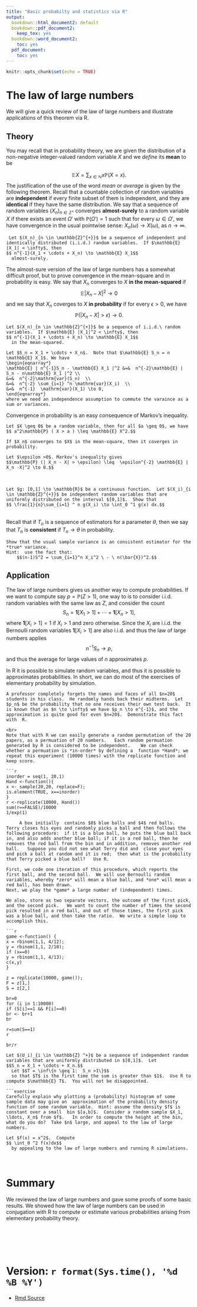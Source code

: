 ```yaml
---
title: "Basic probabilty and statistics via R"
output:
  bookdown::html_document2: default
  bookdown::pdf_document2:
    keep_tex: yes
  bookdown::word_document2:
    toc: yes
  pdf_document:
    toc: yes
---
```



```r
knitr::opts_chunk$set(echo = TRUE)
```

# The law of large numbers

We will give a quick review of the law of large numbers and illustrate applications of this theorem via R.


## Theory
You may recall that in probability theory, we are given the distribution of a non-negative  integer-valued random variable $X$ and we *define* its **mean** to be 

$$ \mathbb{E} X = \sum_{x\in \mathbb{N}} x \mathbb{P}(X=x).$$
The justification of  the use of the word *mean* or *average* is given by the following theorem.  Recall that a countable collection of random variables are **independent** if every finite subset of them is independent, and they are **identical** if they have the same distribution.   We say that a sequence of random variables $(X_n)_{n \in \mathbb{Z}^+}$ converges **almost-surely** to a random variable $X$ if there exists an event $\Omega'$ with $\mathbb{P}(\Omega') =1$ such that for every $\omega \in \Omega'$, we have convergence in the usual pointwise sense: $X_n(\omega) \to X(\omega)$, as $n \to \infty$.  



```theorem
 Let $(X_n)_{n \in \mathbb{Z}^{+}}$ be a sequence of independent and identically distributed (i.i.d.) random variables.  If $\mathbb{E} |X_1| < \infty$, then 
$$ n^{-1}(X_1 + \cdots + X_n) \to \mathbb{E} X_1$$
  almost-surely.  
```

The almost-sure version of the law of large numbers has a somewhat difficult proof, but to prove convergence in the mean-square and in probability is easy.  We say that $X_n$ converges to $X$ **in the mean-squared** if 
$$ \mathbb{E} | X_n - X|^{2} \to 0$$
  and we say that $X_n$ coverges to $X$ **in probability** if for every $\epsilon >0$, we have 
$$\mathbb{P} ( | X_n - X| > \epsilon) \to 0.$$

```theorem
Let $(X_n)_{n \in \mathbb{Z}^{+}}$ be a sequence of i.i.d.\ random variables.  If $\mathbb{E} |X_1|^2 < \infty$, then 
$$ n^{-1}(X_1 + \cdots + X_n) \to \mathbb{E} X_1$$
  in the mean-squared.
```

```proof
Let $S_n = X_1 + \cdots + X_n$.  Note that $\mathbb{E} S_n = n \mathbb{E} X_1$. We have  
\begin{eqnarray*}
\mathbb{E} | n^{-1}S_n - \mathbb{E} X_1 |^2 &=&  n^{-2}\mathbb{E} | S_n - n\mathbb{E} X_1 |^2 \\
&=&  n^{-2}\mathrm{var}(S_n)  \\
&=&  n^{-2} \sum_{i=1} ^n \mathrm{var}(X_i)  \\
&=&  n^{-1}  \mathrm{var}(X_1) \to 0, 
\end{eqnarray*}
where we need an independence assumption to commute the varaince as a sum or variances.

```

Convergence in probability is an easy consequence of Markov's inequality.

```lemma
Let $X \geq 0$ be a random variable, then for all $a \geq 0$, we have 
$$ a^2\mathbb{P} ( X > a ) \leq \mathbb{E} X^2.$$
  ```
```lemma
If $X_n$ converges to $X$ in the mean-square, then it coverges in probability.
```
```proof
Let $\epsilon >0$. Markov's inequality gives
$$\mathbb{P} (| X_n - X| > \epsilon) \leq  \epsilon^{-2} \mathbb{E} | X_n -X|^2 \to 0.$$
```
<br>
```exercise
Let $g: [0,1] \to \mathbb{R}$ be a continuous function.  Let $(X_i)_{i \in \mathbb{Z}^{+}}$ be independent random variables that are uniformly distributed on the interval $[0,1]$.  Show that
$$ \frac{1}{n}\sum_{i=1} ^ n g(X_i) \to \int_0 ^1 g(x) dx.$$
```
<br>
Recall that if $T_n$ is a sequence of estimators for a parameter $\theta$, then we say that $T_n$ is **consistent** if $T_n \to \theta$ in probability.
<br>

```exercise
Show that the usual sample variance is an consistent estimator for the *true* variance.
Hint:  use the fact that:
	$$(n-1)S^2 = \sum_{i=1}^n X_i^2 \ - \ n(\bar{X})^2.$$
```
## Application

The law of large numbers gives us another way to compute probabilities.    If we want to compute say $p=\mathbb{P}( Z> 1)$, one way to is to consider i.i.d. random variables with the same law as $Z$, and consider the count
$$ S_n = \mathbf{1}[X_1 >1] + \cdots + \mathbf{1}[X_n >1],$$
where $\mathbf{1}[X_i >1] =1$ if $X_i >1$ and zero otherwise.   Since the $X_i$ are i.i.d. the Bernoulli random variables $\mathbf{1}[X_i >1]$ are also i.i.d. and thus the law of large numbers applies  
$$ n^{-1} S_n \to p,$$
and thus the average for large values of $n$ approximates $p$.

In R it is possible to simulate random variables, and thus it is possible to approximates probabilities. In short, we can do most of the exercises of elementary probability by simulation.  

```exercise
A professor completely forgets the names and faces of all $n=20$ students in his class.  He randomly hands back their midterms.  Let $p_n$ be the probability that no one receives their own test back.  It is known that as $n \to \infty$ we have $p_n \to e^{-1}$, and the approximation is quite good for even $n=20$.  Demonstrate this fact with  R.  
```
```solution
<br>
Note that with R we can easily generate a random permutation of the 20 papers, as a permuation of 20 numbers.   Each random permuation generated by R is considered to be independent.    We can check whether a permuation is *in-order* by defining a  function *Hand*; we repeat this experiment (10000 times) with the replicate function and keep score.

```r
inorder = seq(1, 20,1)
Hand <-function(){
x <- sample(20,20, replace=F);
is.element(TRUE, x==inorder)
}
r <-replicate(10000, Hand())
sum(r==FALSE)/10000
1/exp(1)
```


```exercise
	 A box initially  contains $8$ blue balls and $4$ red balls.   Terry closes his eyes and randomly picks a ball and then follows the following procedure:  if it is a blue ball, he puts the blue ball back in, and also adds another blue ball; if it is a red ball, then he removes the red ball from the bin and in addition, removes another red ball.   Suppose you did not see what Terry did and  close your eyes and pick a ball at random and it is red;  then what is the probability that Terry picked a blue ball?   Use R.     
```
```solution
First, we code one iteration of this procedure, which reports the first ball, and the second ball.  We will use Bernoulli random variables, whereby *zero* will mean a blue ball, and *one* will mean a red ball, has been drawn.
Next, we play the *game* a large number of (independent) times.

We also, store as two separate vectors, the outcome of the first pick, and the second pick.   We want to count the number of times the second pick resulted in a red ball, and out of those times, the first pick was a blue ball, and then take the ratio.  We write a simple loop to accomplish this.

```r
game <-function() {
x = rbinom(1,1, 4/12);
y = rbinom(1,1, 2/10);
if (x==0)
y = rbinom(1,1, 4/13);
c(x,y)
}

z = replicate(10000, game());
F = z[1,]
S = z[2,]

br=0
for (i in 1:10000)
if (S[i]==1 && F[i]==0)
br <- br+1
br

r=sum(S==1)
r

br/r
```

```exercise
Let $(U_i)_{i \in \mathbb{Z} ^+}$ be a sequence of independent random variables that are uniformly distributed in $[0,1]$.  Let 
$$S_n = X_1 + \cdots + X_n.$$
  Let $$T = \inf\{n \geq 1:  S_n >1\}$$
  so that $T$ is the first time the sum is greater than $1$.  Use R to compute $\mathbb{E} T$.  You will not be disappointed.  

```exercise
Carefully explain why plotting a (probability) histogram of some sample data may give an  approximation of the probability density function of some random variable.  Hint: assume the density $f$ is constant over a small  bin $[a,b]$.  Consider a random sample $X_1, \ldots, X_n$ from $f$.   In order to compute the height at the bin, what do you do?  Take $n$ large, and appeal to the law of large numbers.
```

```exercise
Let $f(x) = x^2$.  Compute 
$$ \int_0 ^2 f(x)dx$$
  by appealing to the law of large numbers and running R simulations.
```

<br>

# Summary

We reviewed the law of large numbers and gave some proofs of some basic results.  We showed how the law of large numbers can be used in conjugation with R to compute or estimate various probabilities arising from elementary probability theory.    

<br>



<br>
<br>

#   Version: `r format(Sys.time(), '%d %B %Y')`
  * [Rmd Source](https://tsoo-math.github.io/ucl/prob-viaR.Rmd)


<br>
<br>
<br>


